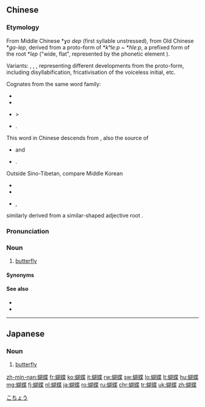==Chinese==
{{zh-forms|alt=胡蝶-obsolete,蝴蜨}}

===Etymology===
From Middle Chinese *''ɣo dep'' (first syllable unstressed), from Old Chinese *''ɡa-lep'', derived from a proto-form of *''kʰleːp'' ~ *''ɦleːp'', a prefixed form of the root *''lep'' ("wide, flat", represented by the phonetic element {{och-l|枼}}).

Variants: {{och-l|蝶}}, {{och-l|蛺蝶|tr=*kep l’ep}}, {{och-l|蛺蜨|tr=*kep sep}}, representing different developments from the proto-form, including disyllabification, fricativisation of the voiceless initial, etc.

Cognates from the same word family:
* {{och-l|葉|leaf}}
* {{och-l|鰈|flatfish, plaice}}
* {{och-l|楪}} > {{och-l|碟|plate}}
* {{och-l|牒|official document < plank}}.

This word in Chinese descends from {{inh|zh|sit-pro|*lep||butterfly}}, also the source of
* {{cog|bo|ཕྱེ་མ་ལེབ||butterfly}} and
* {{cog|my|လိပ်ပြာ||butterfly}}.

Outside Sino-Tibetan, compare Middle Korean
* {{m|ko|나븨|tr=napuy||butterfly|pos=modern {{m|ko|나비}}}}
* {{m|ko|닢|tr=nip||leaf|pos=modern {{m|ko|잎}}}}
* {{m|ko|넙치|tr=neopchi||flatfish}},
similarly derived from a similar-shaped adjective root {{m|ko|넙다|tr=nep-||to be wide, flat|pos=modern {{m|ko|넓다|tr=neol(p)-}}}}.

===Pronunciation===
{{zh-pron
|m=húdié,er=y
|c=wu4 dip6,wu4 dip6-2
|g=fu4 tiet
|j=hu1 dieh5
|mn=xm,qz,zz,tp,kh,yl,hc:ô͘-tia̍p/twv:hô͘-tia̍p
|md=hù-diĕk
|w=3hhu diq
|x=fu2 tie6
|mc=1,2
|oc=n,1;n,2
|ma=y
|cat=n
}}

===Noun===
{{zh-noun}}

# [[butterfly]] {{zh-mw|隻}}

====Synonyms====
{{zh-dial}}

====See also====
* {{zh-l|蛾}}
* {{zh-l|毛毛蟲}}

{{zh-cat|Intermediate|Insects}}

----

==Japanese==
{{ja-kanjitab|こ|ちょう|yomi=on}}

===Noun===
{{ja-noun|こちょう}}

# [[butterfly]]

[[Category:ja:Insects|こちょう]]

[[zh-min-nan:蝴蝶]]
[[fr:蝴蝶]]
[[ko:蝴蝶]]
[[it:蝴蝶]]
[[rw:蝴蝶]]
[[sw:蝴蝶]]
[[lo:蝴蝶]]
[[lt:蝴蝶]]
[[hu:蝴蝶]]
[[mg:蝴蝶]]
[[fj:蝴蝶]]
[[nl:蝴蝶]]
[[ja:蝴蝶]]
[[ro:蝴蝶]]
[[ru:蝴蝶]]
[[chr:蝴蝶]]
[[tr:蝴蝶]]
[[uk:蝴蝶]]
[[zh:蝴蝶]]